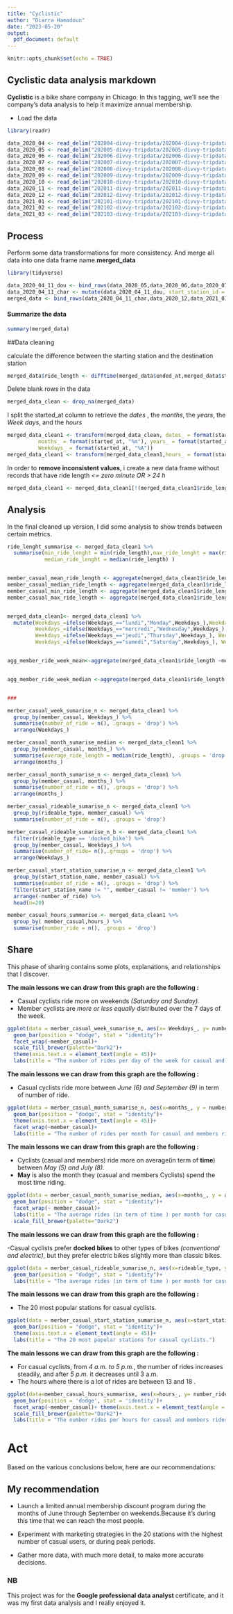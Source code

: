 ---
title: "Cyclistic"
author: "Diarra Hamadoun"
date: "2023-05-20"
output:
  pdf_document: default
---

```{r setup, include=FALSE}
knitr::opts_chunk$set(echo = TRUE)
```

## Cyclistic data analysis markdown

**Cyclistic** is a bike share company in Chicago. In this tagging, we'll see the company's data analysis to help it maximize annual membership. 

- Load the data
```{r li, message=FALSE, warning=FALSE}
library(readr)
```

```{r load, message=FALSE, warning=FALSE, paged.print=FALSE}

data_2020_04 <- read_delim("202004-divvy-tripdata/202004-divvy-tripdata.csv", delim = ";", escape_double = FALSE, trim_ws = TRUE)
data_2020_05 <- read_delim("202005-divvy-tripdata/202005-divvy-tripdata.csv", delim = ",", escape_double = FALSE, trim_ws = TRUE)
data_2020_06 <- read_delim("202006-divvy-tripdata/202006-divvy-tripdata.csv", delim = ",", escape_double = FALSE, trim_ws = TRUE)
data_2020_07 <- read_delim("202007-divvy-tripdata/202007-divvy-tripdata.csv", delim = ",", escape_double = FALSE, trim_ws = TRUE)
data_2020_08 <- read_delim("202008-divvy-tripdata/202008-divvy-tripdata.csv", delim = ",", escape_double = FALSE, trim_ws = TRUE)
data_2020_09 <- read_delim("202009-divvy-tripdata/202009-divvy-tripdata.csv", delim = ",", escape_double = FALSE, trim_ws = TRUE)
data_2020_10 <- read_delim("202010-divvy-tripdata/202010-divvy-tripdata.csv", delim = ",", escape_double = FALSE, trim_ws = TRUE)
data_2020_11 <- read_delim("202011-divvy-tripdata/202011-divvy-tripdata.csv", delim = ",", escape_double = FALSE, trim_ws = TRUE)
data_2020_12 <- read_delim("202012-divvy-tripdata/202012-divvy-tripdata.csv", delim = ",", escape_double = FALSE, trim_ws = TRUE)
data_2021_01 <- read_delim("202101-divvy-tripdata/202101-divvy-tripdata.csv", delim = ",", escape_double = FALSE, trim_ws = TRUE)
data_2021_02 <- read_delim("202102-divvy-tripdata/202102-divvy-tripdata.csv", delim = ",", escape_double = FALSE, trim_ws = TRUE)
data_2021_03 <- read_delim("202103-divvy-tripdata/202103-divvy-tripdata.csv", delim = ",", escape_double = FALSE, trim_ws = TRUE)

```

## Process

Perform some data transformations for more consistency. And merge all data into one data frame name.**merged_data**
```{r , message=FALSE, warning=FALSE, paged.print=FALSE}
library(tidyverse)

```

```{r trans, message=FALSE, warning=FALSE, paged.print=FALSE}
data_2020_04_11_dou <- bind_rows(data_2020_05,data_2020_06,data_2020_07,data_2020_08,data_2020_09,data_2020_10,data_2020_11)
data_2020_04_11_char <- mutate(data_2020_04_11_dou, start_station_id = as.character(start_station_id),end_station_id = as.character(end_station_id))
merged_data <- bind_rows(data_2020_04_11_char,data_2020_12,data_2021_01,data_2021_02,data_2021_03)

```

#### Summarize the data

```{r echo=TRUE, message=FALSE, warning=FALSE, paged.print=FALSE}
summary(merged_data)
```

##Data cleaning

calculate the difference between the starting station and the destination station
```{r message=FALSE, warning=FALSE, paged.print=FALSE}
merged_data$ride_length <- difftime(merged_data$ended_at,merged_data$started_at)

```

Delete blank rows in the data
```{r}
merged_data_clean <- drop_na(merged_data)

```

I split the started_at column to retrieve the *dates* , the *months*, the *years*, the *Week days*, and the *hours*
```{r message=FALSE, warning=FALSE, paged.print=FALSE}
merged_data_clean1 <- transform(merged_data_clean, dates_ = format(started_at, "%d"), 
          months_ = format(started_at, "%m"), years_ = format(started_at, "%Y"), 
          Weekdays_ = format(started_at, "%A"))
merged_data_clean1 <- transform(merged_data_clean1,hours_ = format(started_at, "%H"))
```

In order to **remove inconsistent values**, i create a new data frame without records that have ride length *<= zero minute OR > 24 h* 

```{r message=FALSE, warning=FALSE, paged.print=FALSE}
merged_data_clean1 <- merged_data_clean1[!(merged_data_clean1$ride_length <= 30 | merged_data_clean1$ride_length > 86400),]

```

## Analysis

In the final cleaned up version, I did some analysis to show trends between certain metrics.

```{r message=FALSE, warning=FALSE, paged.print=FALSE}
ride_lenght_summarise <- merged_data_clean1 %>%  
  summarise(min_ride_lenght = min(ride_length),max_ride_lenght = max(ride_length),mean_ride_lenght = mean(ride_length),
            median_ride_lenght = median(ride_length) )


member_casual_mean_ride_length <- aggregate(merged_data_clean1$ride_length ~ merged_data_clean1$member_casual, FUN = mean )
member_casual_median_ride_length <- aggregate(merged_data_clean1$ride_length ~ merged_data_clean1$member_casual, FUN = median )
member_casual_min_ride_length <- aggregate(merged_data_clean1$ride_length ~ merged_data_clean1$member_casual, FUN = min )
member_casual_max_ride_length <- aggregate(merged_data_clean1$ride_length ~ merged_data_clean1$member_casual, FUN = max )


merged_data_clean1<- merged_data_clean1 %>% 
  mutate(Weekdays_=ifelse(Weekdays_=="lundi","Monday",Weekdays_),Weekdays_=ifelse(Weekdays_=="mardi","Tuesday",Weekdays_),
         Weekdays_=ifelse(Weekdays_=="mercredi","Wednesday",Weekdays_),
         Weekdays_=ifelse(Weekdays_=="jeudi","Thursday",Weekdays_), Weekdays_=ifelse(Weekdays_=="vendredi","Friday",Weekdays_),
         Weekdays_=ifelse(Weekdays_=="samedi","Saturday",Weekdays_), Weekdays_=ifelse(Weekdays_=="dimanche","Sunday",Weekdays_))


agg_member_ride_week_mean<-aggregate(merged_data_clean1$ride_length ~merged_data_clean1$member_casual + merged_data_clean1$Weekdays_, FUN =mean)


agg_member_ride_week_median <-aggregate(merged_data_clean1$ride_length ~merged_data_clean1$member_casual + merged_data_clean1$Weekdays_, FUN =median)


###

merber_casual_week_sumarise_n <- merged_data_clean1 %>% 
  group_by(member_casual, Weekdays_) %>% 
  summarise(number_of_ride = n(), .groups = 'drop') %>%
  arrange(Weekdays_)

merber_casual_month_sumarise_median <- merged_data_clean1 %>%
  group_by(member_casual, months_) %>%
  summarise(average_ride_length = median(ride_length), .groups = 'drop') %>%
  arrange(months_)

merber_casual_month_sumarise_n <- merged_data_clean1 %>%
  group_by(member_casual, months_) %>%
  summarise(number_of_ride = n(), .groups = 'drop') %>%
  arrange(months_)

merber_casual_rideable_sumarise_n <- merged_data_clean1 %>% 
  group_by(rideable_type, member_casual) %>% 
  summarise(number_of_ride = n(), .groups = 'drop')

merber_casual_rideable_sumarise_n_b <- merged_data_clean1 %>% 
  filter(rideable_type == 'docked_bike') %>% 
  group_by(member_casual, Weekdays_) %>% 
  summarise(number_of_ride= n(),.groups = 'drop') %>%
  arrange(Weekdays_)

merber_casual_start_station_sumarise_n <- merged_data_clean1 %>%
  group_by(start_station_name, member_casual) %>%
  summarise(number_of_ride = n(), .groups = 'drop') %>%
  filter(start_station_name != "", member_casual != 'member') %>%
  arrange(-number_of_ride) %>% 
  head(n=20)

member_casual_hours_summarise <- merged_data_clean1 %>% 
  group_by( member_casual,hours_) %>% 
  summarise(number_ride = n(), .groups = 'drop')


```

## Share
This phase of sharing contains some plots, explanations, and relationships that I discover.

**The main lessons we can draw from this graph are the following :**

- Casual cyclists ride more on weekends *(Saturday and Sunday).*
- Member cyclists are *more or less equally* distributed over the 7 days of the week.


```{r fig.height=8, fig.width=13}
ggplot(data = merber_casual_week_sumarise_n, aes(x= Weekdays_, y= number_of_ride, fill=member_casual ))+
  geom_bar(position = "dodge", stat = "identity")+
  facet_wrap(~member_casual)+
  scale_fill_brewer(palette="Dark2")+
  theme(axis.text.x = element_text(angle = 45))+
  labs(title = "The number of rides per day of the week for casual and members riders.")

```

**The main lessons we can draw from this graph are the following :**

- Casual cyclists ride more between *June (6) and September (9)* in term of number of ride.


```{r fig.height=8, fig.width=13}
ggplot(data = merber_casual_month_sumarise_n, aes(x=months_, y = number_of_ride, fill = member_casual))+
  geom_bar(position = "dodge", stat = "identity")+
  theme(axis.text.x = element_text(angle = 45))+
  facet_wrap(~member_casual)+
  labs(title = "The number of rides per month for casual and members riders.")
```

**The main lessons we can draw from this graph are the following :**

- Cyclists (casual and members) ride more on average(in term of **time**) between *May (5) and July (8).*
- **May** is also the month they (casual and members Cyclists) spend the most time riding.


```{r fig.height=8, fig.width=13}
ggplot(data = merber_casual_month_sumarise_median, aes(x=months_, y = average_ride_length, fill = member_casual))+
  geom_bar(position = "dodge", stat = "identity")+
  facet_wrap(~ member_casual)+
  labs(title = "The average rides (in term of time ) per month for casual and members riders.")+
  scale_fill_brewer(palette="Dark2")
```


**The main lessons we can draw from this graph are the following :**

-Casual cyclists prefer **docked bikes** to other types of bikes *(conventional and electric)*, but they prefer electric bikes slightly more than classic bikes. 

```{r fig.height=8, fig.width=13}
ggplot(data = merber_casual_rideable_sumarise_n, aes(x=rideable_type, y = number_of_ride, fill = member_casual))+
  geom_bar(position = "dodge", stat = "identity")+
  labs(title = "The average rides (in term of time ) per month for casual and members riders.")
```

**The main lessons we can draw from this graph are the following :**

- The 20 most popular stations for casual cyclists.
```{r fig.height=8, fig.width=13}
ggplot(data = merber_casual_start_station_sumarise_n, aes(x=start_station_name, y = number_of_ride, fill = member_casual))+
  geom_bar(position = "dodge", stat = "identity")+
  theme(axis.text.x = element_text(angle = 45))+
  labs(title = "The 20 most popular stations for casual cyclists.")
```

**The main lessons we can draw from this graph are the following :**

- For casual cyclists, from *4 a.m. to 5 p.m.*, the number of rides increases steadily, and after *5 p.m.* it decreases until 3 a.m.
- The hours where there is a lot of rides are between 13 and 18 .

```{r fig.height=8, fig.width=13}
ggplot(data=member_casual_hours_summarise, aes(x=hours_, y= number_ride, fill= member_casual))+
  geom_bar(position = 'dodge', stat = 'identity')+
  facet_wrap(~member_casual)+ theme(axis.text.x = element_text(angle = 45) )+
  scale_fill_brewer(palette="Dark2")+
  labs(title = "The number rides per hours for casual and members riders.")
```

# Act 

Based on the various conclusions below, here are our recommendations:

## My recommendation
- Launch a limited annual membership discount program during the months of June through September on weekends.Because it's during this time that we can reach the most people.

- Experiment with marketing strategies in the 20 stations with the highest number of casual users, or during peak periods. 

- Gather more data, with much more detail, to make more accurate decisions.


### NB

This project was for the **Google professional data analyst ** certificate, and it was my first data analysis and I really enjoyed it.


